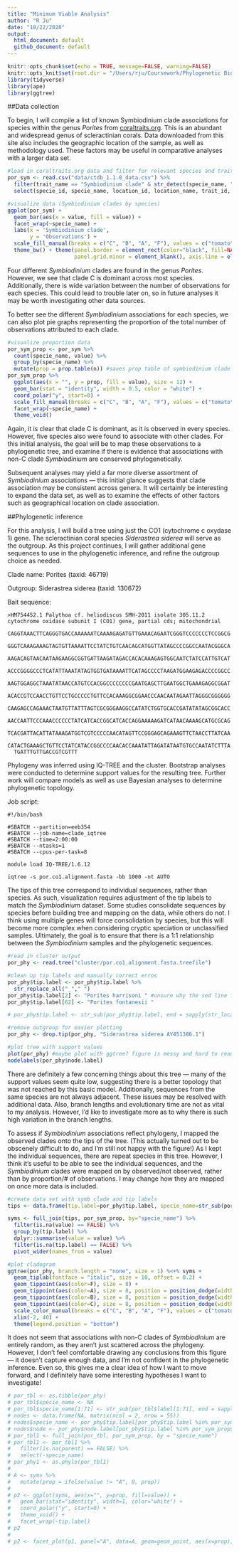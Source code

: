 ```yaml
---
title: "Minimum Viable Analysis"
author: "R Ju"
date: "10/22/2020"
output:
  html_document: default
  github_document: default
---
```


```r
knitr::opts_chunk$set(echo = TRUE, message=FALSE, warning=FALSE)
knitr::opts_knit$set(root.dir = "/Users/rju/Coursework/Phylogenetic Biology/finalproject/")
library(tidyverse)
library(ape)
library(ggtree)
```

##Data collection

To begin, I will compile a list of known Symbiodinium clade associations for species within the genus *Porites* from [coraltraits.org](coraltraits.org). This is an abundant and widespread genus of scleractinian corals. Data downloaded from this site also includes the geographic location of the sample, as well as methodology used. These factors may be useful in comparative analyses with a larger data set.

```r
#load in coraltraits.org data and filter for relevant species and trait
por_sym <- read.csv("data/ctdb_1.1.0_data.csv") %>%
  filter(trait_name == "Symbiodinium clade" & str_detect(specie_name, "Porites")) %>%
  select(specie_id, specie_name, location_id, location_name, trait_id, trait_name, methodology_id, methodology_name, value)

#visualize data (Symbiodinium clades by species)
ggplot(por_sym) +
  geom_bar(aes(x = value, fill = value)) + 
  facet_wrap(~specie_name) + 
  labs(x = 'Symbiodinium clade',
       y = 'Observations') +
  scale_fill_manual(breaks = c("C", "B", "A", "F"), values = c("tomato", "cornflowerblue", "seagreen2", "gold"), name = "Symbiodinium clade") + 
  theme_bw() + theme(panel.border = element_rect(color="black", fill=NA, size=0.75), panel.grid.major = element_blank(),
                     panel.grid.minor = element_blank(), axis.line = element_blank()) 
```

Four different *Symbiodinium* clades are found in the genus *Porites*. However, we see that clade C is dominant across most species. Additionally, there is wide variation between the number of observations for each species. This could lead to trouble later on, so in future analyses it may be worth investigating other data sources.

To better see the different *Symbiodinium* associations for each species, we can also plot pie graphs representing the proportion of the total number of observations attributed to each clade.

```r
#visualize proportion data
por_sym_prop <- por_sym %>%
  count(specie_name, value) %>%
  group_by(specie_name) %>%
  mutate(prop = prop.table(n)) #saves prop table of symbiodinium clade by species
por_sym_prop %>%
  ggplot(aes(x = "", y = prop, fill = value), size = 12) +
  geom_bar(stat = "identity", width = 0.5, color = "white") + 
  coord_polar("y", start=0) +
  scale_fill_manual(breaks = c("C", "B", "A", "F"), values = c("tomato", "cornflowerblue", "seagreen2", "gold"), name = "Symbiodinium clade") + 
  facet_wrap(~specie_name) + 
  theme_void()
```

Again, it is clear that clade C is dominant, as it is observed in every species. However, five species also were found to associate with other clades. For this initial analysis, the goal will be to map these observations to a phylogenetic tree, and examine if there is evidence that associations with non-C clade *Symbiodinium* are conserved phylogenetically.

Subsequent analyses may yield a far more diverse assortment of *Symbiodinium* associations — this initial glance suggests that clade association may be consistent across genera. It will certainly be interesting to expand the data set, as well as to examine the effects of other factors such as geographical location on clade association.


##Phylogenetic inference

For this analysis, I will build a tree using just the CO1 (cytochrome c oxydase 1) gene. The scleractinian coral species *Siderastrea siderea* will serve as the outgroup. As this project continues, I will gather additional gene sequences to use in the phylogenetic inference, and refine the outgroup choice as needed.

Clade name: Porites (taxid: 46719)

Outgroup: Siderastrea siderea (taxid: 130672)

Bait sequence:

    >HM754452.1 Palythoa cf. heliodiscus SMH-2011 isolate 305.11.2 cytochrome oxidase subunit I (CO1) gene, partial cds; mitochondrial
      CAGGTAAACTTCAGGGTGACCAAAAAATCAAAAGAGATGTTGAAACAGAATCGGGTCCCCCCCTCCGGCG
      GGGTCAAAGAAAGTAGTGTTAAAATTCCTATCTGTCAACAGCATGGTTATAGCCCCGGCCAATACGGGCA
      AAGACAGTAACAATAAGAAGGCGGTGATTAAGATAGACCACACAAAGAGTGGCAATCTATCCATTGTCAT
      ACCCGGGGCCCTCATATTAAATATAGTGGTGATAAAATTCATAGCCCCTAAGATGGAAGAGACCCCGGCC
      AAGTGGAGGCTAAATATAACCATGTCCACGGCCCCCCCCGAATGAGCTTGAATGGCTGAAAGAGGCGGAT
      ACACCGTCCAACCTGTTCCTGCCCCCTGTTCCACAAAGGCGGAACCCAACAATAGAATTAGGGCGGGGGG
      CAAGAGCCAGAAACTAATGTTATTTAGTCGCGGGAAGGCCATATCTGGTGCACCGATATATAGCGGCACC
      AACCAATTCCCAAACCCCCCTATCATCACCGGCATCACCAGGAAAAAGATCATAACAAAAGCATGCGCAG
      TCACGATTACATTATAAAGATGGTCGTCCCCCAACATAGTTCCGGGAGCAGAAAGTTCTAACCTTATCAA
      CATACTGAAAGCTGTTCCTATCATACCGGCCCCAACACCAAATATTAGATATAATGTGCCAATATCTTTA
      TGATTTGTTGACCGTCGTTT

Phylogeny was inferred using IQ-TREE and the cluster. Bootstrap analyses were conducted to determine support values for the resulting tree. Further work will compare models as well as use Bayesian analyses to determine phylogenetic topology.

Job script:

    #!/bin/bash

    #SBATCH --partition=eeb354
    #SBATCH --job-name=clade_iqtree
    #SBATCH --time=2:00:00
    #SBATCH --ntasks=1
    #SBATCH --cpus-per-task=8

    module load IQ-TREE/1.6.12

    iqtree -s por.co1.alignment.fasta -bb 1000 -nt AUTO


The tips of this tree correspond to individual sequences, rather than species. As such, visualization requires adjustment of the tip labels to match the *Symbiodinium* dataset. Some studies consolidate sequences by species before building tree and mapping on the data, while others do not. I think using multiple genes will force consolidation by species, but this will become more complex when considering cryptic speciation or unclassified samples. Ultimately, the goal is to ensure that there is a 1:1 relationship between the *Symbiodinium* samples and the phylogenetic sequences.


```r
#read in cluster output
por_phy <- read.tree("cluster/por.co1.alignment.fasta.treefile") 

#clean up tip labels and manually correct erros
por_phy$tip.label <- por_phy$tip.label %>%
  str_replace_all("_"," ")
por_phy$tip.label[2] <- "Porites harrisoni " #unsure why the sed line failed!
por_phy$tip.label[62] <- "Porites fontanesii "

# por_phy$tip.label <- str_sub(por_phy$tip.label, end = sapply(str_locate_all(por_phy$tip.label," "), "[[", 2)-1)

#remove outgroup for easier plotting  
por_phy <- drop.tip(por_phy, "Siderastrea siderea AY451386.1")

#plot tree with support values
plot(por_phy) #maybe plot with ggtree? figure is messy and hard to read
nodelabels(por_phy$node.label)
```


There are definitely a few concerning things about this tree — many of the support values seem quite low, suggesting there is a better topology that was not reached by this basic model. Additionally, sequences from the same species are not always adjacent. These issues may be resolved with additional data. Also, branch lengths and evolutionary time are not as vital to my analysis. However, I'd like to investigate more as to why there is such high variation in the branch lengths.


To assess if *Symbiodinium* associations reflect phylogeny, I mapped the observed clades onto the tips of the tree. (This actually turned out to be obscenely difficult to do, and I'm still not happy with the figure!) As I kept the individual sequences, there are repeat species in this tree. However, I think it's useful to be able to see the individual sequences, and the *Symbiodinium* clades were mapped on by observed/not observed, rather than by proportion/# of observations. I may change how they are mapped on once more data is included.


```r
#create data set with symb clade and tip labels
tips <- data.frame(tip.label=por_phy$tip.label, specie_name=str_sub(por_phy$tip.label, end = sapply(str_locate_all(por_phy$tip.label," "), "[[", 2)-1))

syms <- full_join(tips, por_sym_prop, by="specie_name") %>%
  filter(is.na(value) == FALSE) %>%
  group_by(tip.label) %>%
  dplyr::summarise(value = value) %>%
  filter(is.na(tip.label) == FALSE) %>%
  pivot_wider(names_from = value)

#plot cladogram
ggtree(por_phy, branch.length = "none", size = 1) %<+% syms +
  geom_tiplab(fontface = "italic", size = 10, offset = 0.2) +
  geom_tippoint(aes(color=F), size = 8) +
  geom_tippoint(aes(color=A), size = 8, position = position_dodge(width = 1)) +
  geom_tippoint(aes(color=B), size = 8, position = position_dodge(width = 2)) +
  geom_tippoint(aes(color=C), size = 8, position = position_dodge(width = 3)) +
  scale_color_manual(breaks = c("C", "B", "A", "F"), values = c("tomato", "cornflowerblue", "seagreen2", "gold"), name = "Symbiodinium clade") + 
  xlim(-2, 40) + 
  theme(legend.position = "bottom")

```


It does not seem that associations with non-C clades of *Symbiodinium* are entirely random, as they aren't just scattered across the phylogeny. However, I don't feel comfortable drawing any conclusions from this figure — it doesn't capture enough data, and I'm not confident in the phylogenetic inference. Even so, this gives me a clear idea of how I want to move forward, and I definitely have some interesting hypotheses I want to investigate!



```r
# por_tbl <- as.tibble(por_phy)
# por_tbl$specie_name <- NA
# por_tbl$specie_name[1:71] <- str_sub(por_tbl$label[1:71], end = sapply(str_locate_all(por_tbl$label[1:71]," "), "[[", 2)-1)
# nodes <- data.frame(NA, matrix(ncol = 2, nrow = 55))
# nodes$specie_name <- por_phy$tip.label[por_phy$tip.label %in% por_sym_prop$specie_name]
# nodes$node <- por_phy$node.label[por_phy$tip.label %in% por_sym_prop$specie_name]
# por_tbl1 <- full_join(por_tbl, por_sym_prop, by = "specie_name")
# por_tbl1 <- por_tbl1 %>%
#   filter(is.na(parent) == FALSE) %>%
#   select(-specie_name)
# por_phy1 <- as.phylo(por_tbl1)
#   
# A <- syms %>%
#   mutate(prop = ifelse(value != "A", 0, prop))
# 
# p2 <- ggplot(syms, aes(x="", y=prop, fill=value)) +
#   geom_bar(stat="identity", width=1, color="white") +
#   coord_polar("y", start=0) +
#   theme_void() +
#   facet_wrap(~tip.label)
# p2 
# 
# p2 <- facet_plot(p1, panel="A", data=A, geom=geom_point, aes(x=prop), col="red")

```

